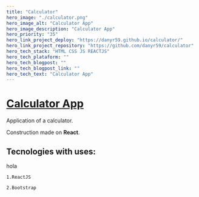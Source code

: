 ```yaml
---
title: "Calculator"
hero_image: "./calculator.png"
hero_image_alt: "Calculator App"
hero_image_description: "Calculator App"
hero_priority: "35"
hero_link_project_deploy: "https://danyr59.github.io/calculator/"
hero_link_project_repository: "https://github.com/danyr59/calculator"
hero_tech_stack: "HTML CSS JS REACTJS"
hero_tech_plataform: ""
hero_tech_blogpost: ""
hero_tech_blogpost_link: ""
hero_tech_text: "Calculator App"
---
```


# [Calculator App](https://danyr59.github.io/calculator/ "calculator") 

  Application of a calculator.

  Construction made on **React**.

  ## **Tecnologies with uses:** 
  hola

    1.ReactJS 
    
    2.Bootstrap
